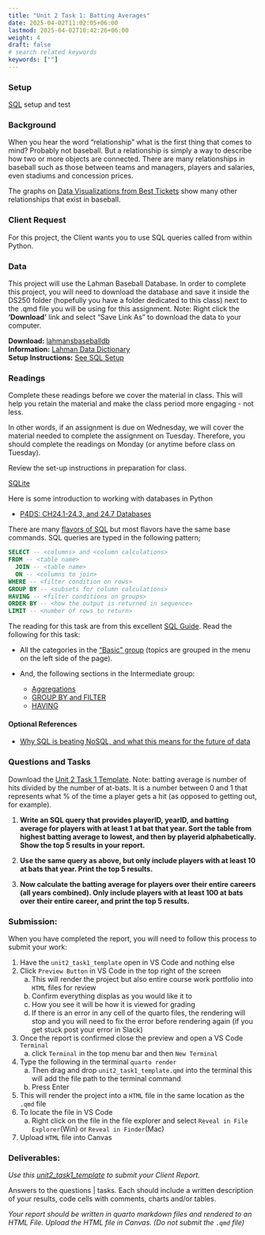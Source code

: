---
title: "Unit 2 Task 1: Batting Averages"
date: 2025-04-02T11:02:05+06:00
lastmod: 2025-04-02T10:42:26+06:00
weight: 4
draft: false
# search related keywords
keywords: [""]
---


### Setup
[SQL](/Setup/sql_setup.qmd) setup and test


### Background

When you hear the word “relationship” what is the first thing that comes to mind? Probably not baseball. But a relationship is simply a way to describe how two or more objects are connected. There are many relationships in baseball such as those between teams and managers, players and salaries, even stadiums and concession prices. 

The graphs on [Data Visualizations from Best Tickets](https://web.archive.org/web/20200804101201/http://www.besttickets.com/blog/mlb-players-census/) show many other relationships that exist in baseball.


### Client Request

For this project, the Client wants you to use SQL queries called from within Python.


### Data

::: {.callout-note collapse="false"}
This project will use the Lahman Baseball Database. In order to complete this project, you will need to download the database and save it inside the DS250 folder (hopefully you have a folder dedicated to this class) next to the .qmd file you will be using for this assignment. Note: Right click the __'Download'__ link and select "Save Link As" to download the data to your computer.
:::

__Download:__ [lahmansbaseballdb](/Data/lahmansbaseballdb.sqlite)  
__Information:__ [Lahman Data Dictionary](/Data/readme2014.txt)  
__Setup Instructions:__ [See SQL Setup](/Setup/sql_setup.qmd)


### Readings

::: {.callout-note collapse="true"}
Complete these readings before we cover the material in class. This will help you retain the material and make the class period more engaging - not less. 

In other words, if an assignment is due on Wednesday, we will cover the material needed to complete the assignment on Tuesday. Therefore, you should complete the readings on Monday (or anytime before class on Tuesday).
:::

Review the set-up instructions in preparation for class.

[SQLite](/Setup/sql_setup.qmd) 

Here is some introduction to working with databases in Python

- [P4DS: CH24.1-24.3, and 24.7 Databases](https://aeturrell.github.io/python4DS/databases.html#introduction)

There are many [flavors of SQL](https://en.wikipedia.org/wiki/Database#Database_management_system) but most flavors have the same base commands. SQL queries are typed in the following pattern;

```SQL
SELECT -- <columns> and <column calculations>
FROM -- <table name>
  JOIN -- <table name>
  ON -- <columns to join>
WHERE -- <filter condition on rows>
GROUP BY -- <subsets for column calculations>
HAVING -- <filter conditions on groups>
ORDER BY -- <how the output is returned in sequence>
LIMIT -- <number of rows to return>
```

The reading for this task are from this excellent [SQL Guide](https://docs.data.world/documentation/sql/concepts/basic/intro.html). Read the following for this task:

- All the categories in the ["Basic" group](https://en.wikipedia.org/wiki/Database#Database_management_system)  (topics are grouped in the menu on the left side of the page).
- And, the following sections in the Intermediate group:
    
    - [Aggregations](https://docs.data.world/documentation/sql/concepts/intermediate/aggregations.html)
    - [GROUP BY and FILTER](https://docs.data.world/documentation/sql/concepts/intermediate/GROUP_BY.html)
    - [HAVING](https://docs.data.world/documentation/sql/concepts/intermediate/HAVING.html)

#### Optional References

- [Why SQL is beating NoSQL, and what this means for the future of data](https://blog.timescale.com/blog/why-sql-beating-nosql-what-this-means-for-future-of-data-time-series-database-348b777b847a/)  


### Questions and Tasks

Download the [Unit 2 Task 1 Template](../Templates/unit2_task1_template.qmd). Note: batting average is number of hits divided by the number of at-bats. It is a number between 0 and 1 that represents what % of the time a player gets a hit (as opposed to getting out, for example).

1. __Write an SQL query that provides playerID, yearID, and batting average for players with at least 1 at bat that year. Sort the table from highest batting average to lowest, and then by playerid alphabetically. Show the top 5 results in your report.__

1. __Use the same query as above, but only include players with at least 10 at bats that year. Print the top 5 results.__  

1. __Now calculate the batting average for players over their entire careers (all years combined). Only include players with at least 100 at bats over their entire career, and print the top 5 results.__


### Submission:
::: {.callout-note collapse="true"}
When you have completed the report, you will need to follow this process to submit your work:

1. Have the `unit2_task1_template` open in VS Code and nothing else
1. Click `Preview Button` in VS Code in the top right of the screen
    a. This will render the project but also entire course work portfolio into `HTML` files for review
    b. Confirm everything displas as you would like it to
    c. How you see it will be how it is viewed for grading
    d. If there is an error in any cell of the quarto files, the rendering will stop and you will need to fix the error before rendering again (if you get stuck post your error in Slack)
1. Once the report is confirmed close the preview and open a VS Code `Terminal`
    a. click `Terminal` in the top menu bar and then `New Terminal`
1. Type the following in the terminal `quarto render `
    a. Then drag and drop `unit2_task1_template.qmd` into the terminal this will add the file path to the terminal command
    a. Press Enter
1. This will render the project into a `HTML` file in the same location as the `.qmd` file
1. To locate the file in VS Code
    a. Right click on the file in the file explorer and select `Reveal in File Explorer`(Win) or `Reveal in Finder`(Mac)
1. Upload `HTML` file into Canvas
:::


### Deliverables:

_Use this [unit2_task1_template](../Templates/unit2_task1_template.qmd) to submit your Client Report._

Answers to the questions | tasks. Each should include a written description of your results, code cells with comments, charts and/or tables.


::: {.callout-note collapse="false"}
_Your report should be written in quarto markdown files and rendered to an HTML File. Upload the HTML file in Canvas. (Do not submit the `.qmd` file)_  
:::